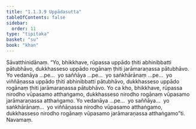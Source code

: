 ```yaml
---
title: "1.1.3.9 Uppādasutta"
tableOfContents: false
sidebar:
  order: 11
type: "tipitaka"
basket: "su"
book: "khan"
---
```



<DynamicBreadcrumb />

<Division number="30" book="khan">

<Paragraph number="145" book="khan">
Sāvatthinidānaṃ. “Yo, bhikkhave, rūpassa uppādo ṭhiti abhinibbatti pātubhāvo, dukkhasseso uppādo rogānaṃ ṭhiti jarāmaraṇassa pātubhāvo. Yo vedanāya …pe…  yo saññāya …pe…  yo saṅkhārānaṃ …pe…  yo viññāṇassa uppādo ṭhiti abhinibbatti pātubhāvo, dukkhasseso uppādo rogānaṃ ṭhiti jarāmaraṇassa pātubhāvo. Yo ca kho, bhikkhave, rūpassa nirodho vūpasamo atthaṅgamo, dukkhasseso nirodho rogānaṃ vūpasamo jarāmaraṇassa atthaṅgamo. Yo vedanāya …pe…  yo saññāya…  yo saṅkhārānaṃ…  yo viññāṇassa nirodho vūpasamo atthaṅgamo, dukkhasseso nirodho rogānaṃ vūpasamo jarāmaraṇassa atthaṅgamo”ti.

</Paragraph>
</Division>

<Paragraph number="146" type="center" book="khan">
Navamaṃ.
</Paragraph>